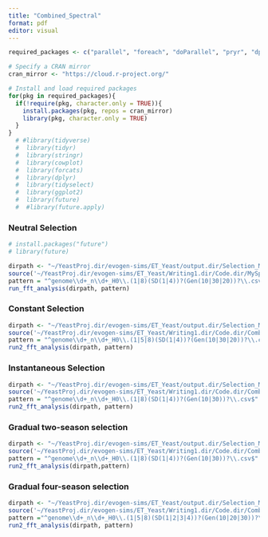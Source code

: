 ```yaml
---
title: "Combined_Spectral"
format: pdf
editor: visual
---
```


```r
required_packages <- c("parallel", "foreach", "doParallel", "pryr", "dplyr", "tools")

# Specify a CRAN mirror
cran_mirror <- "https://cloud.r-project.org/"

# Install and load required packages
for(pkg in required_packages){
  if(!require(pkg, character.only = TRUE)){
    install.packages(pkg, repos = cran_mirror)
    library(pkg, character.only = TRUE)
  }
}  
  # #library(tidyverse)
  #  library(tidyr)
  #  library(stringr)
  #  library(cowplot)
  #  library(forcats)
  #  library(dplyr)
  #  library(tidyselect)
  #  library(ggplot2)
  #  library(future)
  #  #library(future.apply)
```


### Neutral Selection

```r
# install.packages("future")
# library(future)

dirpath <- "~/YeastProj.dir/evogen-sims/ET_Yeast/output.dir/Selection_Models/WF.dir/NS.dir"
source('~/YeastProj.dir/evogen-sims/ET_Yeast/Writing1.dir/Code.dir/MySpecFunction.R')
pattern = "^genome\\d+_n\\d+_H0\\.(1|8)(SD(1|4))?(Gen(10|30|20))?\\.csv$"
run_fft_analysis(dirpath, pattern)
```

### Constant Selection

```r
dirpath <- "~/YeastProj.dir/evogen-sims/ET_Yeast/output.dir/Selection_Models/WF.dir/CS.dir"
source('~/YeastProj.dir/evogen-sims/ET_Yeast/Writing1.dir/Code.dir/ComboSpec.R')
pattern = "^genome\\d+_n\\d+_H0\\.(1|5|8)(SD(1|4))?(Gen(10|30|20))?\\.csv$"
run2_fft_analysis(dirpath, pattern)
```

### Instantaneous Selection

```r
dirpath <- "~/YeastProj.dir/evogen-sims/ET_Yeast/output.dir/Selection_Models/WF.dir/LinFS.dir/"
source('~/YeastProj.dir/evogen-sims/ET_Yeast/Writing1.dir/Code.dir/ComboSpec.R')
pattern = "^genome\\d+_n\\d+_H0\\.(1|8)(SD(1|4))?(Gen(10|30))?\\.csv$"
run2_fft_analysis(dirpath, pattern)
```

### Gradual two-season selection

```r
dirpath <- "~/YeastProj.dir/evogen-sims/ET_Yeast/output.dir/Selection_Models/WF.dir/SinFS.dir/"
source('~/YeastProj.dir/evogen-sims/ET_Yeast/Writing1.dir/Code.dir/ComboSpec.R')
pattern = "^genome\\d+_n\\d+_H0\\.(1|8)(SD(1|4))?(Gen(10|30))?\\.csv$"
run2_fft_analysis(dirpath,pattern)
```

### Gradual four-season selection

```r
dirpath <- "~/YeastProj.dir/evogen-sims/ET_Yeast/output.dir/Selection_Models/WF.dir/SinFSGen.dir/" 
source('~/YeastProj.dir/evogen-sims/ET_Yeast/Writing1.dir/Code.dir/ComboSpec.R')
pattern ="^genome\\d+_n\\d+_H0\\.(1|5|8)(SD(1|2|3|4))?(Gen(10|20|30))?\\.csv$"
run2_fft_analysis(dirpath, pattern)
```
